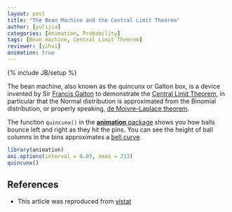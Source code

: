 ```yaml
---
layout: post
title: "The Bean Machine and the Central Limit Theorem"
author: [yulijia]
categories: [Animation, Probability]
tags: [Bean machine, Central Limit Theorem]
reviewer: [yihui]
animation: true
---
```

{% include JB/setup %}

The bean machine, also known as the quincunx or Galton box, is a device invented by Sir [Francis
Galton](http://en.wikipedia.org/wiki/Francis_Galton) to demonstrate the [Central Limit
Theorem](http://en.wikipedia.org/wiki/Central_limit_theorem), in particular that the Normal
distribution is approximated from the Binomial distribution, or properly speaking, [de
Moivre–Laplace theorem](http://en.wikipedia.org/wiki/De_Moivre%E2%80%93Laplace_theorem).

The function `quincunx()` in the [**animation** package](http://yihui.name/animation) shows you how
balls bounce left and right as they hit the pins. You can see the height of ball columns in the
bins approximates a [bell curve](http://en.wikipedia.org/wiki/Normal_distribution).


```r
library(animation)
ani.options(interval = 0.03, nmax = 213)
quincunx()
```

## References

- This article was reproduced from [vistat](http://vis.supstat.com/2013/04/bean-machine/)